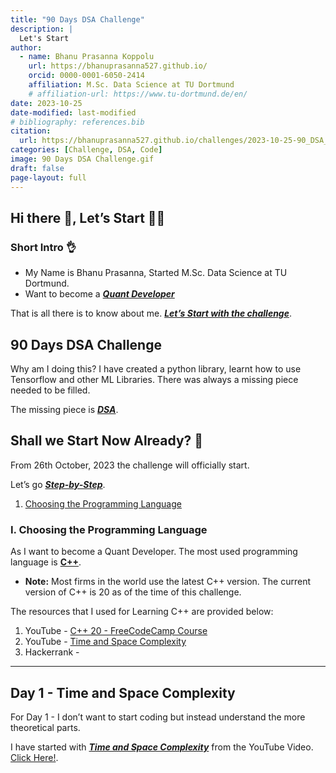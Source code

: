 ```yaml
---
title: "90 Days DSA Challenge"
description: |
  Let's Start
author:
  - name: Bhanu Prasanna Koppolu
    url: https://bhanuprasanna527.github.io/
    orcid: 0000-0001-6050-2414
    affiliation: M.Sc. Data Science at TU Dortmund
    # affiliation-url: https://www.tu-dortmund.de/en/
date: 2023-10-25
date-modified: last-modified
# bibliography: references.bib
citation: 
  url: https://bhanuprasanna527.github.io/challenges/2023-10-25-90_DSA_Challenge/
categories: [Challenge, DSA, Code]
image: 90 Days DSA Challenge.gif
draft: false
page-layout: full
---
```


## Hi there 👋, Let's Start 🧑‍💻

### Short Intro 👌

- My Name is Bhanu Prasanna, Started M.Sc. Data Science at TU Dortmund.
- Want to become a <u>***Quant Developer***</u>

That is all there is to know about me. <u>***Let's Start with the challenge***</u>.

## 90 Days DSA Challenge

Why am I doing this? I have created a python library, learnt how to use Tensorflow and other ML Libraries. There was always a missing piece needed to be filled.

The missing piece is <u>***DSA***</u>.

## Shall we Start Now Already? 🤨

From 26th October, 2023 the challenge will officially start.

Let's go <u>***Step-by-Step***</u>.

1. [Choosing the Programming Language](/challenges/2023-10-25-90_DSA_Challenge/#i.-choosing-the-programming-language)
<!-- 2. -->

### I. Choosing the Programming Language

As I want to become a Quant Developer. The most used programming language is <u>**C++**</u>.

- **Note:** Most firms in the world use the latest C++ version. The current version of C++ is 20 as of the time of this challenge.

The resources that I used for Learning C++ are provided below:

1. YouTube - [C++ 20 - FreeCodeCamp Course](https://www.youtube.com/watch?v=8jLOx1hD3_o&pp=ygUKYysrIGNvdXJzZQ%3D%3D)
2. YouTube - [Time and Space Complexity](https://www.youtube.com/watch?v=mV3wrLBbuuE&pp=ygUadGltZSBhbmQgc3BhY2UgY29tcGxleGl0eSA%3D)
2. Hackerrank - 

___

## Day 1 - Time and Space Complexity

For Day 1 - I don't want to start coding but instead understand the more theoretical parts.

I have started with <u>***Time and Space Complexity***</u> from the YouTube Video. <a href="https://www.youtube.com/watch?v=mV3wrLBbuuE&pp=ygUadGltZSBhbmQgc3BhY2UgY29tcGxleGl0eSA%3D" target="blank">Click Here!</a>.




